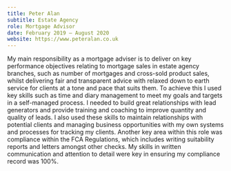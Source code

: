 ```yaml
---
title: Peter Alan 
subtitle: Estate Agency
role: Mortgage Advisor
date: February 2019 — August 2020
website: https://www.peteralan.co.uk
---
```

My main responsibility as a mortgage adviser is to deliver on key performance objectives relating to mortgage sales in estate agency branches, such as number of mortgages and cross-sold product sales, whilst delivering fair and transparent advice with relaxed down to earth service for clients at a tone and pace that suits them. To achieve this I used key skills such as time and diary management to meet my goals and targets in a self-managed process. I needed to build great relationships with lead generators and provide training and coaching to improve quantity and quality of leads. I also used these skills to maintain relationships with potential clients and managing business opportunities with my own systems and processes for tracking my clients. Another key area within this role was compliance within the FCA Regulations, which includes writing suitability reports and letters amongst other checks. My skills in written communication and attention to detail were key in ensuring my compliance record was 100%. 
